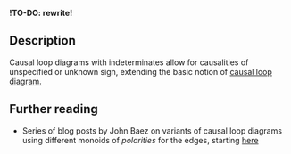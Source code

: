 
**!TO-DO: rewrite!**

## Description

Causal loop diagrams with indeterminates allow for causalities of unspecified or
unknown sign, extending the basic notion of <A href="../causal-loop">causal loop
diagram.</A>

## Further reading

- Series of blog posts by John Baez on variants of causal loop diagrams using
  different monoids of *polarities* for the edges, starting
  [here](https://johncarlosbaez.wordpress.com/2024/11/02/polarities/)
